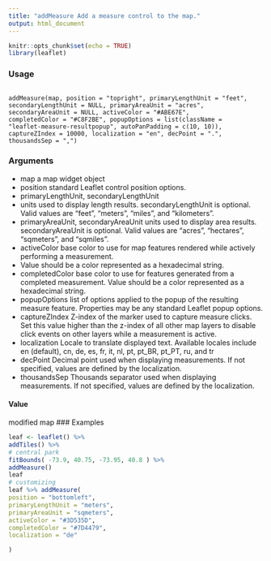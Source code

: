 ```yaml
---
title: "addMeasure Add a measure control to the map."
output: html_document
---
```


```r
knitr::opts_chunk$set(echo = TRUE)
library(leaflet)
```


### Usage
<pre><code>
addMeasure(map, position = "topright", primaryLengthUnit = "feet",
secondaryLengthUnit = NULL, primaryAreaUnit = "acres",
secondaryAreaUnit = NULL, activeColor = "#ABE67E",
completedColor = "#C8F2BE", popupOptions = list(className =
"leaflet-measure-resultpopup", autoPanPadding = c(10, 10)), captureZIndex = 10000, localization = "en", decPoint = ".",
thousandsSep = ",")
</code></pre>

### Arguments
* map a map widget object
* position standard Leaflet control position options.
* primaryLengthUnit, secondaryLengthUnit
* units used to display length results. secondaryLengthUnit is optional. Valid values are "feet", "meters", "miles", and "kilometers".
* primaryAreaUnit, secondaryAreaUnit units used to display area results. secondaryAreaUnit is optional. Valid values
are "acres", "hectares", "sqmeters", and "sqmiles".
* activeColor base color to use for map features rendered while actively performing a measurement.
* Value should be a color represented as a hexadecimal string.
* completedColor base color to use for features generated from a completed measurement. Value should be a color represented as a hexadecimal string.
* popupOptions list of options applied to the popup of the resulting measure feature. Properties may be any standard Leaflet popup options.
* captureZIndex Z-index of the marker used to capture measure clicks. Set this value higher than
the z-index of all other map layers to disable click events on other layers while a measurement is active.
* localization Locale to translate displayed text. Available locales include en (default), cn, de,
es, fr, it, nl, pt, pt_BR, pt_PT, ru, and tr
* decPoint Decimal point used when displaying measurements. If not specified, values are defined by the localization.
* thousandsSep Thousands separator used when displaying measurements. If not specified, values are defined by the localization.

#### Value
modified map
### Examples


```r
leaf <- leaflet() %>%
addTiles() %>%
# central park
fitBounds( -73.9, 40.75, -73.95, 40.8 ) %>%
addMeasure()
leaf
# customizing
leaf %>% addMeasure(
position = "bottomleft",
primaryLengthUnit = "meters",
primaryAreaUnit = "sqmeters",
activeColor = "#3D535D",
completedColor = "#7D4479",
localization = "de"

)
```
